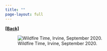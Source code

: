 ```yaml
---
title: ""
page-layout: full
---
```

  
[**[Back]**](../pages/talks.qmd)

![Wildfire Time, Irvine, September 2020.](../images/mbc2.jpg)

